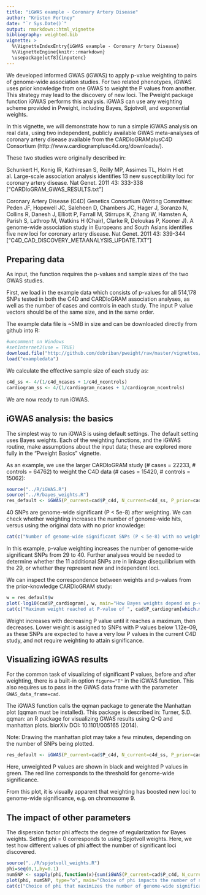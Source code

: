 ```yaml
---
title: "iGWAS example - Coronary Artery Disease"
author: "Kristen Fortney"
date: "`r Sys.Date()`"
output: rmarkdown::html_vignette
bibliography: weighted.bib
vignette: >
  %\VignetteIndexEntry{iGWAS example - Coronary Artery Disease}
  %\VignetteEngine{knitr::rmarkdown}
  \usepackage[utf8]{inputenc}
---
```


We developed informed GWAS (iGWAS) to apply p-value weighting to pairs of genome-wide association studies. For two related phenotypes, iGWAS uses prior knowledge from one GWAS to weight the P values from another. This strategy may lead to the discovery of new loci. The Pweight package function iGWAS performs this analysis. iGWAS can use any weighting scheme provided in Pweight, including Bayes, Spjotvoll, and exponential weights.

In this vignette, we will demonstrate how to run a simple iGWAS analysis on real data, using two independent, publicly available GWAS meta-analyses of coronary artery disease available from the CARDIoGRAMplusC4D Consortium (http://www.cardiogramplusc4d.org/downloads/).

These two studies were originally described in:

Schunkert H, Konig IR, Kathiresan S, Reilly MP, Assimes TL, Holm H et al. Large-scale association analysis identifies 13 new susceptibility loci for coronary artery disease. Nat Genet. 2011 43: 333-338
["CARDIoGRAM_GWAS_RESULTS.txt"]

Coronary Artery Disease (C4D) Genetics Consortium (Writing Committee: Peden JF,  Hopewell JC, Saleheen D, Chambers JC, Hager J, Soranzo N, Collins R, Danesh J, Elliott P, Farrall M, Stirrups K, Zhang W, Hamsten A, Parish S, Lathrop M, Watkins H (Chair), Clarke R, Deloukas P, Kooner J). A genome-wide association study in Europeans and South Asians identifies five new loci for coronary artery disease. Nat Genet. 2011 43: 339-344
["C4D_CAD_DISCOVERY_METAANALYSIS_UPDATE.TXT"]

## Preparing data

As input, the function \code{iGWAS} requires the p-values and sample sizes of the two GWAS studies. 

First, we load in the example data which consists of p-values for all 514,178 SNPs tested in both the C4D and CARDIoGRAM association analyses, as well as the number of cases and controls in each study. The input P value vectors should be of the same size, and in the same order.  

The example data file is ~5MB in size and can be downloaded directly from github into R:

```r
#uncomment on Windows
#setInternet2(use = TRUE)
download.file("http://github.com/dobriban/pweight/raw/master/vignettes/iGWAS.cad.example.RData", destfile = "exampledata", method = "libcurl")
load("exampledata")
```

We calculate the effective sample size of each study as:

```r
c4d_ss <- 4/(1/c4d_ncases + 1/c4d_ncontrols)
cardiogram_ss <- 4/(1/cardiogram_ncases + 1/cardiogram_ncontrols)
```

We are now ready to run iGWAS.

## iGWAS analysis: the basics

The simplest way to run iGWAS is using default settings. The default setting uses Bayes weights. Each of the weighting functions, and the iGWAS routine, make assumptions about the input data; these are explored more fully in the "Pweight Basics" vignette.

As an example, we use the larger CARDIoGRAM study (# cases = 22233, # controls = 64762) to weight the C4D data (# cases = 15420, # controls = 15062):

```r
source("../R/iGWAS.R")
source("../R/bayes_weights.R")
res_default <- iGWAS(P_current=cad$P_c4d, N_current=c4d_ss, P_prior=cad$P_cardiogram, N_prior=cardiogram_ss)
```

40 SNPs are genome-wide significant (P < 5e-8) after weighting. We can check whether weighting increases the number of genome-wide hits, versus using the original data with no prior knowledge:

```r
cat(c("Number of genome-wide significant SNPs (P < 5e-8) with no weighting: ", sum(cad$P_c4d < 5e-8) ))
```

In this example, p-value weighting increases the number of genome-wide significant SNPs from 29 to 40. Further analyses would be needed to determine whether the 11 additional SNPs are in linkage disequilibrium with the 29, or whether they represent new and independent loci.

We can inspect the correspondence between weights and p-values from the prior-knowledge CARDIoGRAM study:

```r
w = res_default$w
plot(-log10(cad$P_cardiogram), w, main="How Bayes weights depend on p-values", ylab=expression(italic(w)), xlab=expression(-log[10](italic(p))))
cat(c("Maximum weight reached at P-value of ", cad$P_cardiogram[which.max(w)] ))
```

Weight increases with decreasing P value until it reaches a maximum, then decreases. Lower weight is assigned to SNPs with P values below 1.12e-09, as these SNPs are expected to have a very low P values in the current C4D study, and not require weighting to attain significance.

## Visualizing iGWAS results

For the common task of visualizing of significant P values, before and after weighting, there is a built-in option `figure="T"` in the iGWAS function. This also requires us to pass in the GWAS data frame with the parameter `GWAS_data_frame=cad`. 

The iGWAS function calls the qqman package to generate the Manhattan plot (qqman must be installed). This package is described in:
Turner, S.D. qqman: an R package for visualizing GWAS results using Q-Q and manhattan plots. biorXiv DOI: 10.1101/005165 (2014).

Note: Drawing the manhattan plot may take a few minutes, depending on the number of SNPs being plotted.

```r
res_default <- iGWAS(P_current=cad$P_c4d, N_current=c4d_ss, P_prior=cad$P_cardiogram, N_prior=cardiogram_ss,figure="T", GWAS_data_frame=cad)
```

Here, unweighted P values are shown in black and weighted P values in green. The red line corresponds to the threshold for genome-wide significance.

From this plot, it is visually apparent that weighting has boosted new loci to genome-wide significance, e.g. on chromosome 9.

## The impact of other parameters

The dispersion factor phi affects the degree of regularization for Bayes weights. Setting phi = 0 corresponds to using Spjotvoll weights. Here, we test how different values of phi affect the number of significant loci discovered.

```r
source("../R/spjotvoll_weights.R")
phi=seq(0,1,by=0.1)
numSNP <- sapply(phi,function(x){sum(iGWAS(P_current=cad$P_c4d, N_current=c4d_ss, P_prior=cad$P_cardiogram, N_prior=cardiogram_ss, phi=x)$sig_ind)})
plot(phi, numSNP, type="o", main="Choice of phi impacts the number of significant SNPs", ylab="# SNPs", xlab=expression(phi))
cat(c("Choice of phi that maximizes the number of genome-wide significant SNPs:", phi[which.max(numSNP)] ))
```
